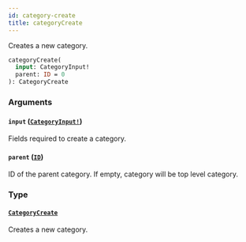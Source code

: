 ```yaml
---
id: category-create
title: categoryCreate
---
```


Creates a new category.

```graphql
categoryCreate(
  input: CategoryInput!
  parent: ID = 0
): CategoryCreate

```

### Arguments

#### `input` ([`CategoryInput!`](/developer/api-reference/inputs/category-input.mdx))

Fields required to create a category.

#### `parent` ([`ID`](/developer/api-reference/scalars/id.mdx))

ID of the parent category. If empty, category will be top level category.

### Type

#### [`CategoryCreate`](/developer/api-reference/objects/category-create.mdx)

Creates a new category.
